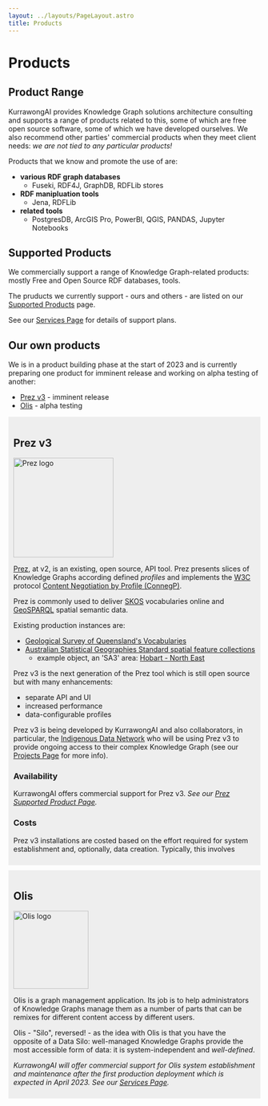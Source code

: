 ```yaml
---
layout: ../layouts/PageLayout.astro
title: Products
---
```


# Products

## Product Range

KurrawongAI provides Knowledge Graph solutions architecture consulting and supports a range of products related to this, some of which are free open source software, some of which we have developed ourselves. We also recommend other parties' commercial products when they meet client needs: _we are not tied to any particular products!_

Products that we know and promote the use of are:

- **various RDF graph databases**
  - Fuseki, RDF4J, GraphDB, RDFLib stores
- **RDF manipluation tools**
  - Jena, RDFLib
- **related tools**
  - PostgresDB, ArcGIS Pro, PowerBI, QGIS, PANDAS, Jupyter Notebooks

## Supported Products

We commercially support a range of Knowledge Graph-related products: mostly Free and Open Source RDF databases, tools.

The pruducts we currently support - ours and others - are listed on our [Supported Products](supported-products/) page.

See our [Services Page](./services#products) for details of support plans.

## Our own products

We is in a product building phase at the start of 2023 and is currently preparing one product for imminent release and working on alpha testing of another:

- <a href="#prez-v3">Prez v3</a> - imminent release
- <a href="#olis">Olis</a> - alpha testing

<div style="background-color:#eee; padding: 10px;">
  <h2 id="prez-v3">Prez v3</h2>
  <img src="logo-prez.png" width="200" height="199" alt="Prez logo" />

[Prez](https://github.com/rdflib/prez/), at v2, is an existing, open source, API tool. Prez presents slices of Knowledge Graphs according defined _profiles_ and implements the [W3C](https://www.w3.org/) protocol [Content Negotiation by Profile (ConnegP)](https://w3c.github.io/dx-connegp/connegp/).

Prez is commonly used to deliver [SKOS](https://www.w3.org/TR/skos-reference/) vocabularies online and [GeoSPARQL](https://opengeospatial.github.io/ogc-geosparql/geosparql11/spec.html) spatial semantic data.

Existing production instances are:

- [Geological Survey of Queensland's Vocabularies](https://vocabs.gsq.digital/vocabulary/)
- [Australian Statistical Geographies Standard spatial feature collections](https://asgs.linked.fsdf.org.au/dataset/asgsed3/collections)
  - example object, an 'SA3' area: [Hobart - North East](https://asgs.linked.fsdf.org.au/dataset/asgsed3/collections/SA3/items/60102)

Prez v3 is the next generation of the Prez tool which is still open source but with many enhancements:

- separate API and UI
- increased performance
- data-configurable profiles

Prez v3 is being developed by KurrawongAI and also collaborators, in particular, the [Indigenous Data Network](https://mspgh.unimelb.edu.au/centres-institutes/centre-for-health-equity/research-group/indigenous-data-network) who will be using Prez v3 to provide ongoing access to their complex Knowledge Graph (see our [Projects Page](../projects) for more info).

### Availability

KurrawongAI offers commercial support for Prez v3. _See our [Prez Supported Product Page](../supported-products/prez)._

### Costs

Prez v3 installations are costed based on the effort required for system establishment and, optionally, data creation. Typically, this involves

</div>

<div style="background-color:#eee; margin:10px 0 10px 0; padding: 10px;">
  <h2 id="olis">Olis</h2>
  <img src="logo-olis.png" width="150" height="156" alt="Olis logo" />
  <p>
    Olis is a graph management application. Its job is to help administrators of
    Knowledge Graphs manage them as a number of parts that can be remixes for
    different content access by different users.
  </p>
  <p>
    Olis - "Silo", reversed! - as the idea with Olis is that you have the
    opposite of a Data Silo: well-managed Knowledge Graphs provide the most
    accessible form of data: it is system-independent and <em>well-defined</em>.
  </p>
  <p>
    <em>
      KurrawongAI will offer commercial support for Olis system establishment
      and maintenance after the first production deployment which is expected in
      April 2023. See our <a href="../services">Services Page</a>.
    </em>
  </p>
</div>
